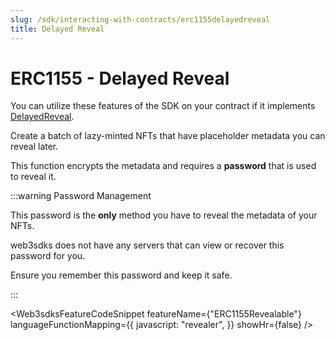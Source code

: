 ```yaml
---
slug: /sdk/interacting-with-contracts/erc1155delayedreveal
title: Delayed Reveal
---
```



# ERC1155 - Delayed Reveal

You can utilize these features of the SDK on your contract if it implements [DelayedReveal](/contractkit/extension-contracts/delayedreveal).

<div className="row" style={{ marginBottom: 24 }}>
  <div className="col col--12" style={{ marginTop: 8 }}>
    <QuickstartCard
      name="Learn how to implement DelayedReveal in your smart contract"
      link={"/contractkit/extension-contracts/delayedreveal"}
      image="/assets/icons/general.png"
    />
  </div>
</div>

Create a batch of lazy-minted NFTs that have placeholder metadata you can reveal later.

This function encrypts the metadata and requires a **password** that is used to reveal it.

:::warning Password Management

This password is the **only** method you have to reveal the metadata of your NFTs.

web3sdks does not have any servers that can view or recover this password for you.

Ensure you remember this password and keep it safe.

:::

<Web3sdksFeatureCodeSnippet
  featureName={"ERC1155Revealable"}
  languageFunctionMapping={{
    javascript: "revealer",
  }}
  showHr={false}
/>
